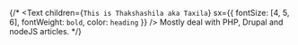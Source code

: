{/* 
<Text
  children={`This is Thakshashila aka Taxila`}
  sx={{ fontSize: [4, 5, 6], fontWeight: `bold`, color: `heading` }}
/>
Mostly deal with PHP, Drupal and nodeJS articles. */}
